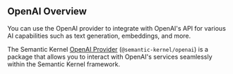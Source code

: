 ## OpenAI Overview

You can use the OpenAI provider to integrate with OpenAI's API for various AI capabilities such as text generation, embeddings, and more.

The Semantic Kernel [OpenAI Provider](https://www.npmjs.com/package/@semantic-kernel/openai) (`@semantic-kernel/openai`) is a package that allows you to interact with OpenAI's services seamlessly within the Semantic Kernel framework.
